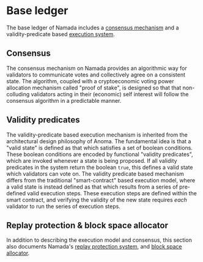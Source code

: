 # Base ledger

The base ledger of Namada includes a [consensus mechanism](./base-ledger/consensus.mdx) and a validity-predicate based [execution system](./base-ledger/execution.mdx). 

## Consensus
The consensus mechanism on Namada provides an algorithmic way for validators to communicate votes and collectively agree on a consistent state. The algorithm, coupled with a cryptoeconomic voting power allocation mechanism called "proof of stake", is designed so that that non-colluding validators acting in their (economic) self interest will follow the consensus algorithm in a predictable manner.

## Validity predicates
The validity-predicate based execution mechanism is inherited from the architectural design philosophy of Anoma. The fundamental idea is that a "valid state" is defined as that which satisfies a set of boolean conditions. These boolean conditions are encoded by functional "validity predicates", which are invoked whenever a state is being proposed. If all validity predicates in the system return the boolean `true`, this defines a valid state which validators can vote on. The validity predicate based mechanism differs from the traditional "smart-contract" based execution model, where a valid state is instead defined as that which results from a series of pre-defined valid execution steps. These execution steps are defined within the smart contract, and verifying the validity of the new state requires *each* validator to run the series of execution steps.

## Replay protection & block space allocator
In addition to describing the execution model and consensus, this section  also documents Namada's [replay protection system](./base-ledger/replay-protection.mdx), and [block space allocator](./base-ledger/block-space-allocator.mdx).
